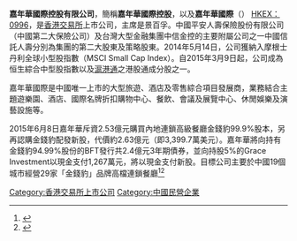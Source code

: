 {{Infobox Company 
| company_name = 嘉年華國際控股有限公司 |
| company_name_en = Carnival Group International Holdings Limited.
| company_logo =
| company_type = 上市公司 
| foundation = 1994年
| location = 香港中環干諾道中1號友邦金融中心20樓2003及2005室
| industry = 中國及精選海外旅遊勝地之生活時尚、休閒、娛樂、零售、酒店和旅遊等體驗式消費業務
| homepage = http://www.0996.com.hk/ 或 http://www.carnivalgroup.com.hk/
| width = 
}}

'''嘉年華國際控股有限公司'''，簡稱'''嘉年華國際控股'''，以及'''嘉年華國際'''（{{lang-en|Carnival Group International Holdings Limited}}） [http://www.hkex.com.hk/chi/invest/company/profile_page_c.asp?WidCoID=996&WidCoAbbName=&Month=&langcode=c HKEX：0996]{{Wayback|url=http://www.hkex.com.hk/chi/invest/company/profile_page_c.asp?WidCoID=996&WidCoAbbName=&Month=&langcode=c |date=20171231212151 }}，是[[香港交易所|香港交易所]]上市公司，主席是景百孚。中國平安人壽保險股份有限公司（中國第二大保險公司）及台灣大型金融集團中信金控的主要附屬公司之一中國信託人壽分別為集團的第二大股東及策略股東。2014年5月14日，公司獲納入摩根士丹利全球小型股指數（MSCI Small Cap Index）。自2015年3月9日起，公司成為恒生綜合中型股指數以及[[滬港通|滬港通]]之港股通成分股之一。

嘉年華國際是中國唯一上市的大型旅遊、酒店及零售綜合項目發展商，業務結合主題遊樂園、酒店、國際名牌折扣購物中心、餐飲、會議及展覽中心、休閒娛樂及演藝設施等。

2015年6月8日嘉年華斥資2.53億元購買內地連鎖高級餐廳金錢豹99.9%股本，另再認購金錢豹配發新股，代價約2.63億元（即3,399.7萬美元）。嘉年華將向持有金錢豹94.99%股份的BFT發行共2.4億元3年期債券，並向持股5%的Grace Investment以現金支付1,267萬元，將以現金支付新股。目標公司主要於中國19個城市經營29家「金錢豹」品牌高檔連鎖餐廳<ref>{{cite news |title=蘋果綠葉 嘉年華2.5億買內地餐廳 ｜ 蘋果日報 |url=https://hk.appledaily.com/finance/20150608/5OJZV333JGVG7XO3A3VKUBLRW4/ |accessdate=2021-05-18 |work=Apple Daily 蘋果日報 |date=2015-06-08 |language=zh-hk |archive-date=2021-06-21 |archive-url=https://web.archive.org/web/20210621165247/https://hk.appledaily.com/finance/20150608/5OJZV333JGVG7XO3A3VKUBLRW4/ |dead-url=no }}</ref><ref>{{cite news |title=「金錢豹」登陸慘賠17億轉手 - 自由財經 |url=https://ec.ltn.com.tw/article/breakingnews/1344291 |accessdate=2021-05-18 |work=自由時報電子報 |date=2015-06-10 |archive-date=2021-05-18 |archive-url=https://web.archive.org/web/20210518151453/https://ec.ltn.com.tw/article/breakingnews/1344291 |dead-url=no }}</ref>


[[Category:香港交易所上市公司|Category:香港交易所上市公司]]
[[Category:中國民營企業|Category:中國民營企業]]